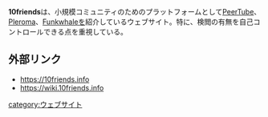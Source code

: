 {{stub}}
'''10friends'''は、小規模コミュニティのためのプラットフォームとして[[PeerTube]]、[[Pleroma]]、[[Funkwhale]]を紹介しているウェブサイト。特に、検閲の有無を自己コントロールできる点を重視している。

==外部リンク==
* https://10friends.info
* https://wiki.10friends.info

{{DEFAULTSORT:10friends}}
[[category:ウェブサイト]]